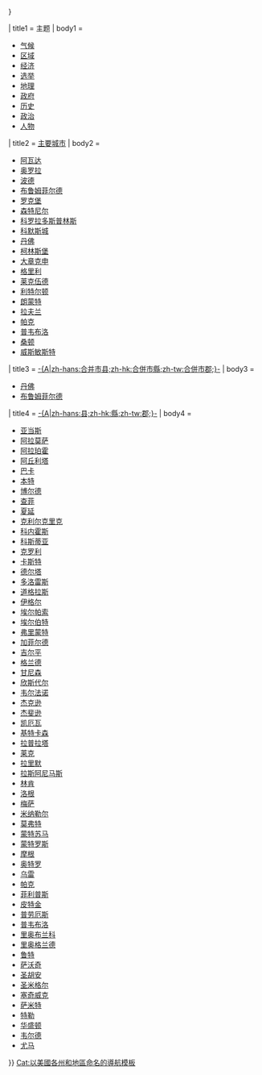 {{US state navigation box
| name = [[科罗拉多州]]
| type = 
| capital = [[丹佛]]
| bodyclass = hlist
| flag_image = Flag of Colorado.svg
| flag_caption = Flag of Colorado
| flag_border = 
| template_name  = 科罗拉多州
| collapse_state = {{{collapse_state|{{{1<includeonly>|autocollapse</includeonly>}}}}}}

| title1 = 主题
| body1  = 
* [[科罗拉多州气候|气候]]
* [[科罗拉多州区域|区域]]
* [[科罗拉多州经济|经济]]
* [[科罗拉多州选举|选举]]
* [[科罗拉多州地理|地理]]
* [[科罗拉多州政府|政府]]
* [[科罗拉多州歷史|历史]]
* [[科罗拉多州政治|政治]]
* [[:Category:科罗拉多州人|人物]]

| title2 = [[科罗拉多州市镇列表|主要城市]]
| body2  = <!--GREATER THAN 100,000 RESIDENTS (though not /necessarily/ in actual city limits)-->
* [[阿瓦达 (科罗拉多州)|阿瓦达]]
* [[奥罗拉 (科罗拉多州)|奥罗拉]]
* [[波德 (科羅拉多州)|波德]]
* [[布隆菲 (科羅拉多州)|布鲁姆菲尔德]]
* [[城堡石 (科羅拉多州)|罗克堡]]
* [[森特尼尔 (科罗拉多州)|森特尼尔]]
* [[科罗拉多斯普林斯 (科罗拉多州)|科罗拉多斯普林斯]]
* [[商貿城 (科羅拉多州)|科默斯城]]
* [[丹佛]]
* [[柯林斯堡 (科罗拉多州)|柯林斯堡]]
* [[大章克申 (科罗拉多州)|大章克申]]
* [[格里利 (科罗拉多州)|格里利]]
* [[莱克伍德 (科罗拉多州)|莱克伍德]]
* [[利特尔顿 (科罗拉多州)|利特尔顿]]
* [[朗蒙特 (科罗拉多州)|朗蒙特]]
* [[拉夫兰 (科罗拉多州)|拉夫兰]]
* [[帕克 (科罗拉多州)|帕克]]
* [[普韦布洛 (科罗拉多州)|普韦布洛]]
* [[桑顿 (科罗拉多州)|桑顿]]
* [[威斯敏斯特 (科罗拉多州)|威斯敏斯特]] 

| title3 = [[科罗拉多州行政区划|-{A|zh-hans:合并市县;zh-hk:合併市縣;zh-tw:合併市郡;}-]]
| body3  = 
* [[丹佛]]
* [[布隆菲 (科羅拉多州)|布鲁姆菲尔德]]

| title4 = [[科罗拉多州行政区划|-{A|zh-hans:县;zh-hk:縣;zh-tw:郡;}-]]
| body4  = 
* [[亚当斯县 (科罗拉多州)|亚当斯]]
* [[阿拉莫萨县 (科罗拉多州)|阿拉莫萨]]
* [[阿拉帕霍县 (科罗拉多州)|阿拉珀霍]]
* [[阿丘利塔县 (科罗拉多州)|阿丘利塔]]
* [[巴卡县 (科罗拉多州)|巴卡]]
* [[本特縣|本特]]
* [[圓石縣 (科羅拉多州)|博尔德]]
* [[查菲县 (科罗拉多州)|查菲]]
* [[夏延县 (科罗拉多州)|夏延]]
* [[克利尔克里克县 (科罗拉多州)|克利尔克里克]]
* [[科内霍斯县 (科罗拉多州)|科内霍斯]]
* [[科斯蒂亚县 (科罗拉多州)|科斯蒂亚]]
* [[克罗利县 (科罗拉多州)|克罗利]]
* [[卡斯特县 (科罗拉多州)|卡斯特]]
* [[德尔塔县 (科罗拉多州)|德尔塔]]
* [[多洛雷斯县 (科罗拉多州)|多洛雷斯]]
* [[道格拉斯县 (科罗拉多州)|道格拉斯]]
* [[伊格尔县 (科罗拉多州)|伊格尔]]
* [[埃尔帕索县 (科罗拉多州)|埃尔帕索]]
* [[埃尔伯特县 (科罗拉多州)|埃尔伯特]]
* [[弗里蒙特县 (科罗拉多州)|弗里蒙特]]
* [[加菲尔德县 (科罗拉多州)|加菲尔德]]
* [[吉尔平县 (科罗拉多州)|吉尔平]]
* [[格兰德县 (科罗拉多州)|格兰德]]
* [[甘尼森县 (科罗拉多州)|甘尼森]]
* [[欣斯代尔县 (科罗拉多州)|欣斯代尔]]
* [[韦尔法诺县 (科罗拉多州)|韦尔法诺]]
* [[杰克逊县 (科罗拉多州)|杰克逊]]
* [[杰斐逊县 (科罗拉多州)|杰斐逊]]
* [[凯厄瓦县 (科罗拉多州)|凯厄瓦]]
* [[基特卡森县 (科罗拉多州)|基特卡森]]
* [[拉普拉塔县 (科罗拉多州)|拉普拉塔]]
* [[莱克县 (科罗拉多州)|莱克]]
* [[拉里默县 (科罗拉多州)|拉里默]]
* [[拉斯阿尼馬斯縣|拉斯阿尼马斯]]
* [[林肯县 (科罗拉多州)|林肯]]
* [[洛根县 (科罗拉多州)|洛根]]
* [[梅萨县 (科罗拉多州)|梅萨]]
* [[米纳勒尔县 (科罗拉多州)|米纳勒尔]]
* [[莫弗特县 (科罗拉多州)|莫弗特]]
* [[蒙特苏马县 (科罗拉多州)|蒙特苏马]]
* [[蒙特罗斯县 (科罗拉多州)|蒙特罗斯]]
* [[摩根县 (科罗拉多州)|摩根]]
* [[奥特罗县 (科罗拉多州)|奥特罗]]
* [[乌雷县 (科罗拉多州)|乌雷]]
* [[帕克县 (科罗拉多州)|帕克]]
* [[菲利普斯县 (科罗拉多州)|菲利普斯]]
* [[皮特金县 (科罗拉多州)|皮特金]]
* [[普劳厄斯县 (科罗拉多州)|普劳厄斯]]
* [[普韦布洛县 (科罗拉多州)|普韦布洛]]
* [[里奥布兰科县 (科罗拉多州)|里奥布兰科]]
* [[里奥格兰德县 (科罗拉多州)|里奥格兰德]]
* [[鲁特县 (科罗拉多州)|鲁特]]
* [[萨沃奇县 (科罗拉多州)|萨沃奇]]
* [[圣胡安县 (科罗拉多州)|圣胡安]]
* [[圣米格尔县 (科罗拉多州)|圣米格尔]]
* [[塞奇威克县 (科罗拉多州)|塞奇威克]]
* [[萨米特县 (科罗拉多州)|萨米特]]
* [[特勒县 (科罗拉多州)|特勒]]
* [[华盛顿县 (科罗拉多州)|华盛顿]]
* [[韦尔德县 (科罗拉多州)|韦尔德]]
* [[尤马县 (科罗拉多州)|尤马]]
}}<noinclude>
{{collapsible option|statename=optional}}
{{U.S. state templates}}
[[Cat:以美國各州和地區命名的導航模板]]
</noinclude>